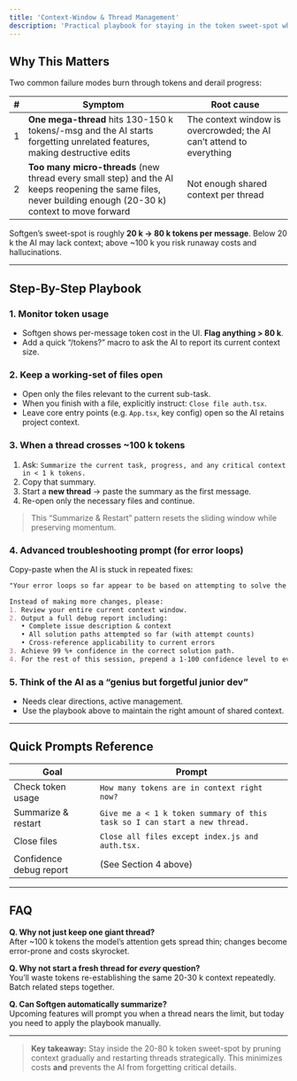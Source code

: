 ```yaml
---
title: 'Context-Window & Thread Management'
description: 'Practical playbook for staying in the token sweet-spot when collaborating with Softgen AI'
---
```


## Why This Matters

Two common failure modes burn through tokens and derail progress:

| # | Symptom | Root cause |
|---|---------|------------|
| 1 | **One mega-thread** hits 130-150 k tokens/-msg and the AI starts forgetting unrelated features, making destructive edits | The context window is overcrowded; the AI can’t attend to everything |
| 2 | **Too many micro-threads** (new thread every small step) and the AI keeps reopening the same files, never building enough (20-30 k) context to move forward | Not enough shared context per thread |

Softgen’s sweet-spot is roughly **20 k → 80 k tokens per message**. Below 20 k the AI may lack context; above ~100 k you risk runaway costs and hallucinations.

---

## Step-By-Step Playbook

### 1. Monitor token usage
- Softgen shows per-message token cost in the UI. **Flag anything > 80 k**.
- Add a quick “/tokens?” macro to ask the AI to report its current context size.

### 2. Keep a working-set of files open
- Open only the files relevant to the current sub-task.
- When you finish with a file, explicitly instruct: `Close file auth.tsx`.
- Leave core entry points (e.g. `App.tsx`, key config) open so the AI retains project context.

### 3. When a thread crosses ~100 k tokens
1. Ask: `Summarize the current task, progress, and any critical context in < 1 k tokens.`
2. Copy that summary.
3. Start a **new thread** → paste the summary as the first message.
4. Re-open only the necessary files and continue.

> This “Summarize & Restart” pattern resets the sliding window while preserving momentum.

### 4. Advanced troubleshooting prompt (for error loops)
Copy-paste when the AI is stuck in repeated fixes:
```markdown
"Your error loops so far appear to be based on attempting to solve the immediate error reported with too narrow a focus, without fully considering the downstream effects or other potential issues.

Instead of making more changes, please:
1. Review your entire current context window.
2. Output a full debug report including:
   • Complete issue description & context
   • All solution paths attempted so far (with attempt counts)
   • Cross-reference applicability to current errors
3. Achieve 99 %+ confidence in the correct solution path.
4. For the rest of this session, prepend a 1-100 confidence level to every recommendation."
```

### 5. Think of the AI as a “genius but forgetful junior dev”
- Needs clear directions, active management.
- Use the playbook above to maintain the right amount of shared context.

---

## Quick Prompts Reference
| Goal | Prompt |
|------|--------|
| Check token usage | `How many tokens are in context right now?` |
| Summarize & restart | `Give me a < 1 k token summary of this task so I can start a new thread.` |
| Close files | `Close all files except index.js and auth.tsx.` |
| Confidence debug report | (See Section 4 above) |

---

## FAQ

**Q. Why not just keep one giant thread?**  
After ~100 k tokens the model’s attention gets spread thin; changes become error-prone and costs skyrocket.

**Q. Why not start a fresh thread for *every* question?**  
You’ll waste tokens re-establishing the same 20-30 k context repeatedly. Batch related steps together.

**Q. Can Softgen automatically summarize?**  
Upcoming features will prompt you when a thread nears the limit, but today you need to apply the playbook manually.

---

> **Key takeaway:** Stay inside the 20-80 k token sweet-spot by pruning context gradually and restarting threads strategically. This minimizes costs **and** prevents the AI from forgetting critical details.
